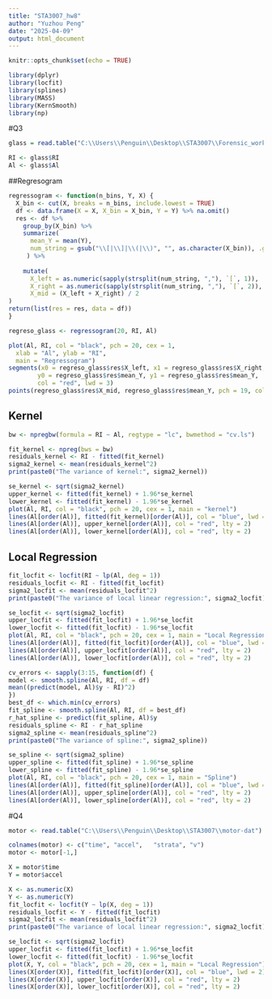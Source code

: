---
title: "STA3007_hw8"
author: "Yuzhou Peng"
date: "2025-04-09"
output: html_document
---

```{r setup, include=FALSE}
knitr::opts_chunk$set(echo = TRUE)
```

```{r}
library(dplyr)
library(locfit)
library(splines)
library(MASS)
library(KernSmooth)
library(np)
```

#Q3
```{r}
glass = read.table("C:\\Users\\Penguin\\Desktop\\STA3007\\Forensic_work_data.txt")

RI <- glass$RI
Al <- glass$Al


```

##Regresogram
```{r}
regressogram <- function(n_bins, Y, X) {
  X_bin <- cut(X, breaks = n_bins, include.lowest = TRUE)
  df <- data.frame(X = X, X_bin = X_bin, Y = Y) %>% na.omit()
  res <- df %>%
    group_by(X_bin) %>%
    summarize(
      mean_Y = mean(Y),
      num_string = gsub("\\[|\\]|\\(|\\)", "", as.character(X_bin)), .groups = "drop"
     ) %>%
    
    mutate(
      X_left = as.numeric(sapply(strsplit(num_string, ","), `[`, 1)),
      X_right = as.numeric(sapply(strsplit(num_string, ","), `[`, 2)),
      X_mid = (X_left + X_right) / 2
)
return(list(res = res, data = df))
}

regreso_glass <- regressogram(20, RI, Al)
```

```{r}
plot(Al, RI, col = "black", pch = 20, cex = 1,
  xlab = "Al", ylab = "RI",
  main = "Regressogram")
segments(x0 = regreso_glass$res$X_left, x1 = regreso_glass$res$X_right,
        y0 = regreso_glass$res$mean_Y, y1 = regreso_glass$res$mean_Y,
        col = "red", lwd = 3)
points(regreso_glass$res$X_mid, regreso_glass$res$mean_Y, pch = 19, col = "red")
```

## Kernel
```{r}
bw <- npregbw(formula = RI ~ Al, regtype = "lc", bwmethod = "cv.ls")

fit_kernel <- npreg(bws = bw)
residuals_kernel <- RI - fitted(fit_kernel)
sigma2_kernel <- mean(residuals_kernel^2)
print(paste0("The variance of kernel:", sigma2_kernel))

se_kernel <- sqrt(sigma2_kernel)
upper_kernel <- fitted(fit_kernel) + 1.96*se_kernel
lower_kernel <- fitted(fit_kernel) - 1.96*se_kernel
plot(Al, RI, col = "black", pch = 20, cex = 1, main = "kernel")
lines(Al[order(Al)], fitted(fit_kernel)[order(Al)], col = "blue", lwd = 2)
lines(Al[order(Al)], upper_kernel[order(Al)], col = "red", lty = 2)
lines(Al[order(Al)], lower_kernel[order(Al)], col = "red", lty = 2)
```

## Local Regression
```{r}
fit_locfit <- locfit(RI ~ lp(Al, deg = 1))
residuals_locfit <- RI - fitted(fit_locfit)
sigma2_locfit <- mean(residuals_locfit^2)
print(paste0("The variance of local linear regression:", sigma2_locfit))

se_locfit <- sqrt(sigma2_locfit)
upper_locfit <- fitted(fit_locfit) + 1.96*se_locfit
lower_locfit <- fitted(fit_locfit) - 1.96*se_locfit
plot(Al, RI, col = "black", pch = 20, cex = 1, main = "Local Regression")
lines(Al[order(Al)], fitted(fit_locfit)[order(Al)], col = "blue", lwd = 2)
lines(Al[order(Al)], upper_locfit[order(Al)], col = "red", lty = 2)
lines(Al[order(Al)], lower_locfit[order(Al)], col = "red", lty = 2)
```
```{r}
cv_errors <- sapply(3:15, function(df) {
model <- smooth.spline(Al, RI, df = df)
mean((predict(model, Al)$y - RI)^2)
})
best_df <- which.min(cv_errors)
fit_spline <- smooth.spline(Al, RI, df = best_df)
r_hat_spline <- predict(fit_spline, Al)$y
residuals_spline <- RI - r_hat_spline
sigma2_spline <- mean(residuals_spline^2)
print(paste0("The variance of spline:", sigma2_spline))

se_spline <- sqrt(sigma2_spline)
upper_spline <- fitted(fit_spline) + 1.96*se_spline
lower_spline <- fitted(fit_spline) - 1.96*se_spline
plot(Al, RI, col = "black", pch = 20, cex = 1, main = "Spline")
lines(Al[order(Al)], fitted(fit_spline)[order(Al)], col = "blue", lwd = 2)
lines(Al[order(Al)], upper_spline[order(Al)], col = "red", lty = 2)
lines(Al[order(Al)], lower_spline[order(Al)], col = "red", lty = 2)
```

#Q4
```{r}
motor <- read.table("C:\\Users\\Penguin\\Desktop\\STA3007\\motor-dat")

colnames(motor) <- c("time", "accel",	"strata", "v")
motor <- motor[-1,]

X = motor$time
Y = motor$accel

X <- as.numeric(X)
Y <- as.numeric(Y)
fit_locfit <- locfit(Y ~ lp(X, deg = 1))
residuals_locfit <- Y - fitted(fit_locfit)
sigma2_locfit <- mean(residuals_locfit^2)
print(paste0("The variance of local linear regression:", sigma2_locfit))

se_locfit <- sqrt(sigma2_locfit)
upper_locfit <- fitted(fit_locfit) + 1.96*se_locfit
lower_locfit <- fitted(fit_locfit) - 1.96*se_locfit
plot(X, Y, col = "black", pch = 20, cex = 1, main = "Local Regression")
lines(X[order(X)], fitted(fit_locfit)[order(X)], col = "blue", lwd = 2)
lines(X[order(X)], upper_locfit[order(X)], col = "red", lty = 2)
lines(X[order(X)], lower_locfit[order(X)], col = "red", lty = 2)
```






